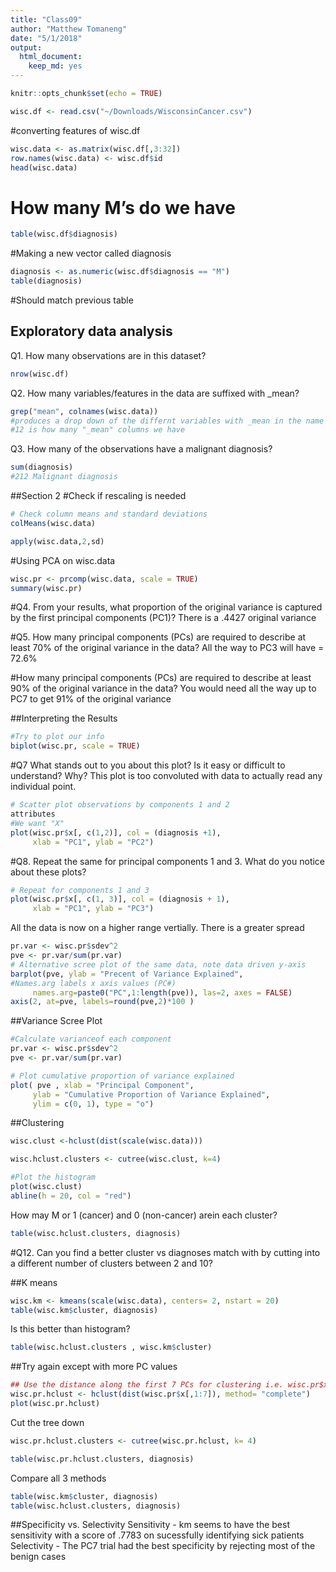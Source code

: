 ```yaml
---
title: "Class09"
author: "Matthew Tomaneng"
date: "5/1/2018"
output:
  html_document:
    keep_md: yes 
---
```


```r
knitr::opts_chunk$set(echo = TRUE)
```

```r
wisc.df <- read.csv("~/Downloads/WisconsinCancer.csv")
```


#converting features of wisc.df
```r
wisc.data <- as.matrix(wisc.df[,3:32])
row.names(wisc.data) <- wisc.df$id
head(wisc.data)
```
# How many M's do we have
```r
table(wisc.df$diagnosis)
```
#Making a new vector called diagnosis
```r
diagnosis <- as.numeric(wisc.df$diagnosis == "M")
table(diagnosis)
```
#Should match previous table



## Exploratory data analysis
Q1. How many observations are in this dataset?
```r
nrow(wisc.df)
```

Q2. How many variables/features in the data are suffixed with _mean?
```r
grep("mean", colnames(wisc.data))
#produces a drop down of the differnt variables with _mean in the name
#12 is how many "_mean" columns we have
```

Q3. How many of the observations have a malignant diagnosis?
```r
sum(diagnosis)
#212 Malignant diagnosis 
```

##Section 2
#Check if rescaling is needed
```r
# Check column means and standard deviations
colMeans(wisc.data)

apply(wisc.data,2,sd)
```

#Using PCA on wisc.data
```r
wisc.pr <- prcomp(wisc.data, scale = TRUE)
summary(wisc.pr)
```

#Q4. From your results, what proportion of the original variance is captured by the first principal components (PC1)?
There is a .4427 original variance

#Q5. How many principal components (PCs) are required to describe at least 70% of the original variance in the data?
All the way to PC3 will have = 72.6%

#How many principal components (PCs) are required to describe at least 90% of the original variance in the data?
You would need all the way up to PC7 to get 91% of the original variance

##Interpreting the Results
```r
#Try to plot our info
biplot(wisc.pr, scale = TRUE)
```
#Q7 What stands out to you about this plot? Is it easy or difficult to understand? Why?
This plot is too convoluted with data to actually read any individual point.
```r
# Scatter plot observations by components 1 and 2
attributes
#We want "X"
plot(wisc.pr$x[, c(1,2)], col = (diagnosis +1),
     xlab = "PC1", ylab = "PC2")
```

#Q8. Repeat the same for principal components 1 and 3. What do you notice about these plots?

```r
# Repeat for components 1 and 3
plot(wisc.pr$x[, c(1, 3)], col = (diagnosis + 1), 
     xlab = "PC1", ylab = "PC3")

```
All the data is now on a higher range vertially. There is a greater spread

```r
pr.var <- wisc.pr$sdev^2
pve <- pr.var/sum(pr.var)
# Alternative scree plot of the same data, note data driven y-axis
barplot(pve, ylab = "Precent of Variance Explained", 
#Names.arg labels x axis values (PC#)
     names.arg=paste0("PC",1:length(pve)), las=2, axes = FALSE)
axis(2, at=pve, labels=round(pve,2)*100 )
```

##Variance Scree Plot
```r
#Calculate varianceof each component
pr.var <- wisc.pr$sdev^2
pve <- pr.var/sum(pr.var)

# Plot cumulative proportion of variance explained
plot( pve , xlab = "Principal Component", 
     ylab = "Cumulative Proportion of Variance Explained", 
     ylim = c(0, 1), type = "o")

```

##Clustering
```r
wisc.clust <-hclust(dist(scale(wisc.data)))

wisc.hclust.clusters <- cutree(wisc.clust, k=4)

#Plot the histogram
plot(wisc.clust)
abline(h = 20, col = "red")


```

How may M or 1 (cancer) and 0 (non-cancer) arein each cluster?

```r
table(wisc.hclust.clusters, diagnosis)
```

#Q12. Can you find a better cluster vs diagnoses match with by cutting into a different number of clusters between 2 and 10?

##K means
```r
wisc.km <- kmeans(scale(wisc.data), centers= 2, nstart = 20)
table(wisc.km$cluster, diagnosis)
```



Is this better than histogram?

```r
table(wisc.hclust.clusters , wisc.km$cluster)
```

##Try again except with more PC values

```r
## Use the distance along the first 7 PCs for clustering i.e. wisc.pr$x[, 1:7]
wisc.pr.hclust <- hclust(dist(wisc.pr$x[,1:7]), method= "complete")
plot(wisc.pr.hclust)
```
Cut the tree down
```r
wisc.pr.hclust.clusters <- cutree(wisc.pr.hclust, k= 4)

table(wisc.pr.hclust.clusters, diagnosis)
```
Compare all 3 methods
```r
table(wisc.km$cluster, diagnosis)
table(wisc.hclust.clusters, diagnosis)
```

##Specificity vs. Selectivity
Sensitivity
- km seems to have the best sensitivity with a score of .7783 on sucessfully identifying sick patients
Selectivity
- The PC7 trial had the best specificity by rejecting most of the benign cases